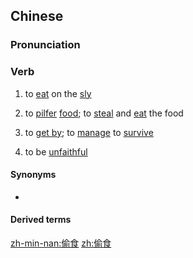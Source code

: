 ==Chinese==
{{zh-forms}}

===Pronunciation===
{{zh-pron
|m=tōushí
|c=tau1 sik6
|h=pfs=thèu-sṳ̍t
|mn=thau-chia̍h
|cat=v
}}

===Verb===
{{zh-verb}}

# {{lb|zh|literary|or|Cantonese|Hakka|Min Nan}} to [[eat]] on the [[sly]]
# {{lb|zh|literary}} to [[pilfer]] [[food]]; to [[steal]] and [[eat]] the food
# {{lb|zh|literary}} to [[get by]]; to [[manage]] to [[survive]]
# {{lb|zh|Cantonese|figurative}} to be [[unfaithful]]

====Synonyms====
* {{zh-l|偷吃}}

====Derived terms====
{{zh-der|擔屎唔偷食}}

[[zh-min-nan:偷食]]
[[zh:偷食]]